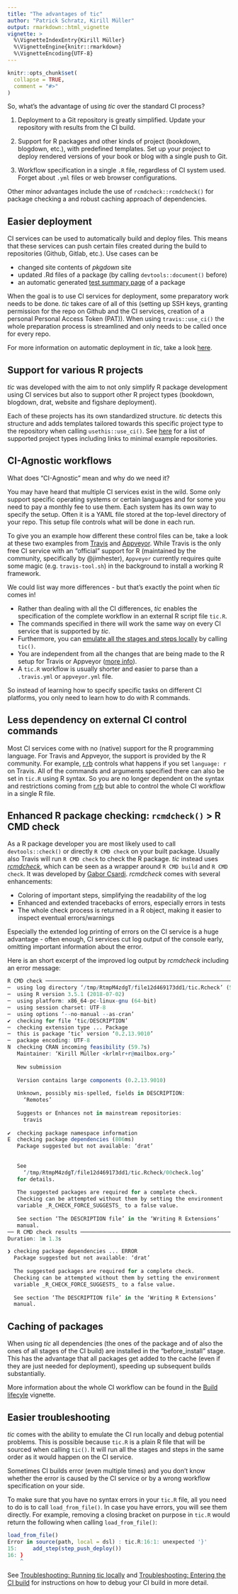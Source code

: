 ```yaml
---
title: "The advantages of tic"
author: "Patrick Schratz, Kirill Müller"
output: rmarkdown::html_vignette
vignette: >
  %\VignetteIndexEntry{Kirill Müller}
  %\VignetteEngine{knitr::rmarkdown}
  %\VignetteEncoding{UTF-8}
---
```


```r
knitr::opts_chunk$set(
  collapse = TRUE,
  comment = "#>"
)
```

So, what's the advantage of using *tic* over the standard CI process?

1. Deployment to a Git repository is greatly simplified. 
   Update your repository with results from the CI build.

1. Support for R packages and other kinds of project (bookdown, blogdown, etc.), with predefined templates. 
   Set up your project to deploy rendered versions of your book or blog with a single push to Git.

1. Workflow specification in a single `.R` file, regardless of CI system used.  
   Forget about `.yml` files or web browser configurations.
   
Other minor advantages include the use of `rcmdcheck::rcmdcheck()` for package checking a and robust caching approach of dependencies.

## Easier deployment

CI services can be used to automatically build and deploy files.
This means that these services can push certain files created during the build to repositories (Github, Gitlab, etc.).
Use cases can be

- changed site contents of _pkgdown_ site
- updated .Rd files of a package (by calling `devtools::document()` before)
- an automatic generated [test summary page](https://github.com/yonicd/covrpage) of a package 

When the goal is to use CI services for deployment, some preparatory work needs to be done.
*tic* takes care of all of this (setting up SSH keys, granting permission for the repo on Github and the CI services, creation of a personal Personal Access Token (PAT)).
When using `travis::use_ci()` the whole preparation process is streamlined and only needs to be called once for every repo.

For more information on automatic deployment in *tic*, take a look [here](deployment.html).

## Support for various R projects

*tic* was developed with the aim to not only simplify R package development using CI services but also to support other R project types (bookdown, blogdown, drat, website and figshare deployment). 

Each of these projects has its own standardized structure. 
*tic* detects this structure and adds templates tailored towards this specific project type to the repository when calling `usethis::use_ci()`.
See [here](tic.html#example-projects) for a list of supported project types including links to minimal example repositories. 

## CI-Agnostic workflows

What does "CI-Agnostic" mean and why do we need it?

You may have heard that multiple CI services exist in the wild.
Some only support specific operating systems or certain languages and for some you need to pay a monthly fee to use them.
Each system has its own way to specify the setup. 
Often it is a YAML file stored at the top-level directory of your repo.
This setup file controls what will be done in each run.

To give you an example how different these control files can be, take a look at these two examples from [Travis](https://github.com/tidyverse/dplyr/blob/master/.travis.yml) and [Appveyor](https://github.com/tidyverse/dplyr/blob/master/appveyor.yml).
While Travis is the only free CI service with an "official" support for R (maintained by the community, specifically by @jimhester), `Appveyor` currently requires quite some magic (e.g. `travis-tool.sh`) in the background to install a working R framework. 

We could list way more differences - but that's exactly the point when *tic* comes in!

- Rather than dealing with all the CI differences, *tic* enables the specification of the complete workflow in an external R script file `tic.R`.
- The commands specified in there will work the same way on every CI service that is supported by *tic*.
- Furthermore, you can [emulate all the stages and steps locally](advantages.html#less-dependency-on-external-ci-control-commands) by calling `tic()`.
- You are independent from all the changes that are being made to the R setup for Travis or Appveyor ([more info](advantages.html#less-dependency-on-external-ci-control-commands)).
- A `tic.R` workflow is usually shorter and easier to parse than a `.travis.yml` or `appveyor.yml` file.

So instead of learning how to specify specific tasks on different CI platforms, you only need to learn how to do with R commands.

## Less dependency on external CI control commands

Most CI services come with no (native) support for the R programming language.
For Travis and Appveyor, the support is provided by the R community.
For example, [r.rb](https://github.com/travis-ci/travis-build/blob/master/lib/travis/build/script/r.rb) controls what happens if you set `language: r` on Travis.
All of the commands and arguments specified there can also be set in `tic.R` using R syntax.
So you are no longer dependent on the syntax and restrictions coming from [r.rb](https://github.com/travis-ci/travis-build/blob/master/lib/travis/build/script/r.rb) but able to control the whole CI workflow in a single R file.

## Enhanced R package checking: `rcmdcheck()` > R CMD check

As a R package developer you are most likely used to call `devtools::check()` or directly `R CMD check` on your built package.
Usually also Travis will run `R CMD check` to check the R package.
*tic* instead uses  [*rcmdcheck*](https://github.com/r-lib/rcmdcheck), which can be seen as a wrapper around `R CMD build` and `R CMD check`.
It was developed by [Gabor Csardi](https://github.com/gaborcsardi).
*rcmdcheck* comes with several enhancements:

- Coloring of important steps, simplifying the readability of the log
- Enhanced and extended tracebacks of errors, especially errors in tests
- The whole check process is returned in a R object, making it easier to inspect eventual errors/warnings

Especially the extended log printing of errors on the CI service is a huge advantage - often enough, CI services cut log output of the console early, omitting important information about the error. 

Here is an short excerpt of the improved log output by *rcmdcheck* including an error message:

```r
R CMD check ──────────────────────────────────────────────────────────────────────────────────────────────────────────────────────────────────────────
─  using log directory ‘/tmp/RtmpM4zdgT/file12d469173dd1/tic.Rcheck’ (581ms)
─  using R version 3.5.1 (2018-07-02)
─  using platform: x86_64-pc-linux-gnu (64-bit)
─  using session charset: UTF-8
─  using options ‘--no-manual --as-cran’
✔  checking for file ‘tic/DESCRIPTION’
─  checking extension type ... Package
─  this is package ‘tic’ version ‘0.2.13.9010’
─  package encoding: UTF-8
N  checking CRAN incoming feasibility (59.7s)
   Maintainer: ‘Kirill Müller <krlmlr+r@mailbox.org>’
   
   New submission
   
   Version contains large components (0.2.13.9010)
   
   Unknown, possibly mis-spelled, fields in DESCRIPTION:
     ‘Remotes’
   
   Suggests or Enhances not in mainstream repositories:
     travis
   
✔  checking package namespace information
E  checking package dependencies (806ms)
   Package suggested but not available: ‘drat’
   
   
   See
     ‘/tmp/RtmpM4zdgT/file12d469173dd1/tic.Rcheck/00check.log’
   for details.
   
   The suggested packages are required for a complete check.
   Checking can be attempted without them by setting the environment
   variable _R_CHECK_FORCE_SUGGESTS_ to a false value.
   
   See section ‘The DESCRIPTION file’ in the ‘Writing R Extensions’
   manual.
── R CMD check results ───────────────────────────────────────────────────────────────────────────────────────────────────────────── tic 0.2.13.9010 ────
Duration: 1m 1.3s

❯ checking package dependencies ... ERROR
  Package suggested but not available: ‘drat’
  
  The suggested packages are required for a complete check.
  Checking can be attempted without them by setting the environment
  variable _R_CHECK_FORCE_SUGGESTS_ to a false value.
  
  See section ‘The DESCRIPTION file’ in the ‘Writing R Extensions’
  manual.
```

## Caching of packages

When using *tic* all dependencies (the ones of the package and of also the ones of all stages of the CI build) are installed in the "before_install" stage. 
This has the advantage that all packages get added to the cache (even if they are just needed for deployment), speeding up subsequent builds substantially.

More information about the whole CI workflow can be found in the [Build lifecyle](build-lifecycle.html) vignette.

## Easier troubleshooting

*tic* comes with the ability to emulate the CI run locally and debug potential problems. 
This is possible because `tic.R` is a plain R file that will be sourced when calling `tic()`.
It will run all the stages and steps in the same order as it would happen on the CI service.

Sometimes CI builds error (even multiple times) and you don't know whether the error is caused by the CI service or by a wrong workflow specification on your side.

To make sure that you have no syntax errors in your `tic.R` file, all you need to do is to call `load_from_file()`.
In case you have errors, you will see them directly.
For example, removing a closing bracket on purpose in `tic.R` would return the following when calling `load_from_file()`:

```r
load_from_file()
Error in source(path, local = dsl) : tic.R:16:1: unexpected '}'
15:     add_step(step_push_deploy())
16: }
    ^
```

See [Troubleshooting: Running tic locally](advanced#troubleshooting-running-tic-locally) and [Troubleshooting: Entering the CI build](advanced#troubleshooting-entering-the-cI-build) for instructions on how to debug your CI build in more detail.
